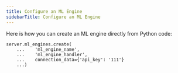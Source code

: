 ```yaml
---
title: Configure an ML Engine
sidebarTitle: Configure an ML Engine
---
```


Here is how you can create an ML engine directly from Python code:

```
server.ml_engines.create(
    ...    'ml_engine_name',
    ...    'ml_engine_handler',
    ...    connection_data={'api_key': '111'}
    ...)
```
